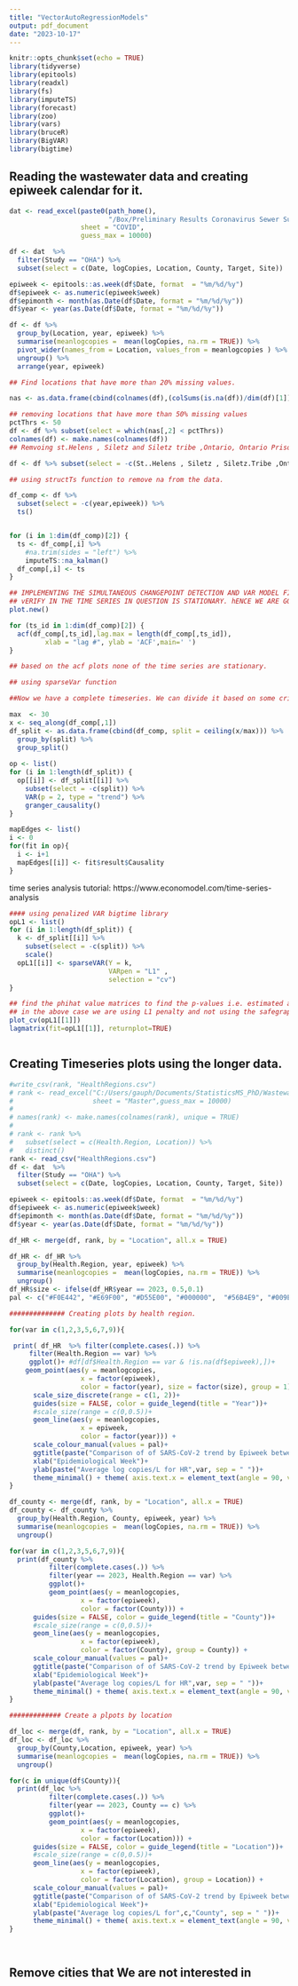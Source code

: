 ```yaml
---
title: "VectorAutoRegressionModels"
output: pdf_document
date: "2023-10-17"
---
```


```r
knitr::opts_chunk$set(echo = TRUE)
library(tidyverse)
library(epitools)
library(readxl)
library(fs)
library(imputeTS)
library(forecast)
library(zoo)
library(vars)
library(bruceR)
library(BigVAR)
library(bigtime)
```

## Reading the wastewater data and creating epiweek calendar for it.


```r
dat <- read_excel(paste0(path_home(),
                         "/Box/Preliminary Results Coronavirus Sewer Surveillance/ddPCR results/Covid/R output data/1.12.24/Combined_all_data_2024-01-12.xlsx"), 
                  sheet = "COVID",
                  guess_max = 10000)

df <- dat  %>% 
  filter(Study == "OHA") %>% 
  subset(select = c(Date, logCopies, Location, County, Target, Site))

epiweek <- epitools::as.week(df$Date, format  = "%m/%d/%y")
df$epiweek <- as.numeric(epiweek$week)
df$epimonth <- month(as.Date(df$Date, format = "%m/%d/%y"))
df$year <- year(as.Date(df$Date, format = "%m/%d/%y"))

df <- df %>%
  group_by(Location, year, epiweek) %>%
  summarise(meanlogcopies =  mean(logCopies, na.rm = TRUE)) %>%
  pivot_wider(names_from = Location, values_from = meanlogcopies ) %>%
  ungroup() %>%
  arrange(year, epiweek)

## Find locations that have more than 20% missing values.

nas <- as.data.frame(cbind(colnames(df),(colSums(is.na(df))/dim(df)[1])*100))

## removing locations that have more than 50% missing values
pctThrs <- 50
df <- df %>% subset(select = which(nas[,2] < pctThrs))
colnames(df) <- make.names(colnames(df))
## Remvoing st.Helens , Siletz and Siletz tribe ,Ontario, Ontario Prison, 

df <- df %>% subset(select = -c(St..Helens , Siletz , Siletz.Tribe ,Ontario, Ontario.Prison))

## using structTs function to remove na from the data.

df_comp <- df %>%
  subset(select = -c(year,epiweek)) %>% 
  ts()


for (i in 1:dim(df_comp)[2]) {
  ts <- df_comp[,i] %>% 
    #na.trim(sides = "left") %>%
    imputeTS::na_kalman()
  df_comp[,i] <- ts
}


```

```r
## IMPLEMENTING THE SIMULTANEOUS CHANGEPOINT DETECTION AND VAR MODEL FITTING FOR THE TIME SERIES DATA (sHOJAIE)
## vERIFY IN THE TIME SERIES IN QUESTION IS STATIONARY. hENCE WE ARE GOING TO CREATE ACF CHARTS FOR ALL THE IMPUTED TIME SERIES DATA. (GIVEN THAT THE TS ARE IMPUTED THEY WONT BE STATIONARY.)
plot.new()

for (ts_id in 1:dim(df_comp)[2]) {
  acf(df_comp[,ts_id],lag.max = length(df_comp[,ts_id]),
         xlab = "lag #", ylab = 'ACF',main=' ')
}

## based on the acf plots none of the time series are stationary.
```



```r
## using sparseVar function 
```



```r
##Now we have a complete timeseries. We can divide it based on some criterion. for now I am taking chunks of size 20. Eventually this can be based on other factors such as season and lockdown etc.

max  <- 30
x <- seq_along(df_comp[,1])
df_split <- as.data.frame(cbind(df_comp, split = ceiling(x/max))) %>%
  group_by(split) %>%
  group_split()
  
op <- list()
for (i in 1:length(df_split)) {
  op[[i]] <- df_split[[i]] %>%
    subset(select = -c(split)) %>%
    VAR(p = 2, type = "trend") %>%
    granger_causality()
}

mapEdges <- list()
i <- 0
for(fit in op){
  i <- i+1
  mapEdges[[i]] <- fit$result$Causality
}

```
time series analysis tutorial: https://www.economodel.com/time-series-analysis

```r
#### using penalized VAR bigtime library
opL1 <- list()
for (i in 1:length(df_split)) {
  k <- df_split[[i]] %>%
    subset(select = -c(split)) %>%
    scale()
  opL1[[i]] <- sparseVAR(Y = k,
                         VARpen = "L1" ,
                         selection = "cv")
}


```


```r
## find the phihat value matrices to find the p-values i.e. estimated autoregressive coefficients of VAR
## in the above case we are using L1 penalty and not using the safegraph data at all.
plot_cv(opL1[[1]])
lagmatrix(fit=opL1[[1]], returnplot=TRUE)



```



## Creating Timeseries plots using the longer data.

```r

#write_csv(rank, "HealthRegions.csv")
# rank <- read_excel("C:/Users/gauph/Documents/StatisticsMS_PhD/Wastewater-Surveillance-OSU/Sunbelt23/Code/RankingCOVIDWastewaterData.xlsx", 
#                    sheet = "Master",guess_max = 10000)
# 
# names(rank) <- make.names(colnames(rank), unique = TRUE)
# 
# rank <- rank %>% 
#   subset(select = c(Health.Region, Location)) %>%
#   distinct()
rank <- read_csv("HealthRegions.csv")
df <- dat  %>% 
  filter(Study == "OHA") %>% 
  subset(select = c(Date, logCopies, Location, County, Target, Site))

epiweek <- epitools::as.week(df$Date, format  = "%m/%d/%y")
df$epiweek <- as.numeric(epiweek$week)
df$epimonth <- month(as.Date(df$Date, format = "%m/%d/%y"))
df$year <- year(as.Date(df$Date, format = "%m/%d/%y"))

df_HR <- merge(df, rank, by = "Location", all.x = TRUE)

df_HR <- df_HR %>%
  group_by(Health.Region, year, epiweek) %>%
  summarise(meanlogcopies =  mean(logCopies, na.rm = TRUE)) %>%
  ungroup()
df_HR$size <- ifelse(df_HR$year == 2023, 0.5,0.1)
pal <- c("#F0E442", "#E69F00", "#D55E00", "#000000",  "#56B4E9", "#009E73" , "#0072B2", "#CC79A7")

############## Creating plots by health region.

for(var in c(1,2,3,5,6,7,9)){

 print( df_HR  %>% filter(complete.cases(.)) %>%
     filter(Health.Region == var) %>%
     ggplot()+ #df[df$Health.Region == var & !is.na(df$epiweek),])+
    geom_point(aes(y = meanlogcopies, 
                  x = factor(epiweek),
                  color = factor(year), size = factor(size), group = 1)) +
      scale_size_discrete(range = c(1, 2))+
      guides(size = FALSE, color = guide_legend(title = "Year"))+
      #scale_size(range = c(0,0.5))+
      geom_line(aes(y = meanlogcopies, 
                  x = epiweek,
                  color = factor(year))) +
      scale_colour_manual(values = pal)+
      ggtitle(paste("Comparison of of SARS-CoV-2 trend by Epiweek between years for Health Region", var, sep = " "))+ 
      xlab("Epidemiological Week")+
      ylab(paste("Average log copies/L for HR",var, sep = " "))+
      theme_minimal() + theme( axis.text.x = element_text(angle = 90, vjust = 0.5, hjust=1), panel.grid.major=element_line(colour="gray92"),panel.grid.minor=element_line(colour="gray92")))
}

df_county <- merge(df, rank, by = "Location", all.x = TRUE) 
df_county <- df_county %>%
  group_by(Health.Region, County, epiweek, year) %>%
  summarise(meanlogcopies =  mean(logCopies, na.rm = TRUE)) %>%
  ungroup()

for(var in c(1,2,3,5,6,7,9)){
  print(df_county %>% 
          filter(complete.cases(.)) %>%
          filter(year == 2023, Health.Region == var) %>%
          ggplot()+
          geom_point(aes(y = meanlogcopies, 
                  x = factor(epiweek),
                  color = factor(County))) +
      guides(size = FALSE, color = guide_legend(title = "County"))+
      #scale_size(range = c(0,0.5))+
      geom_line(aes(y = meanlogcopies, 
                  x = factor(epiweek),
                  color = factor(County), group = County)) +
      scale_colour_manual(values = pal)+
      ggtitle(paste("Comparison of of SARS-CoV-2 trend by Epiweek between counties for Health Region", var, sep = " "))+ 
      xlab("Epidemiological Week")+
      ylab(paste("Average log copies/L for HR",var, sep = " "))+
      theme_minimal() + theme( axis.text.x = element_text(angle = 90, vjust = 0.5, hjust=1), panel.grid.major=element_line(colour="gray92"),panel.grid.minor=element_line(colour="gray92")))
}

############# Create a plpots by location

df_loc <- merge(df, rank, by = "Location", all.x = TRUE) 
df_loc <- df_loc %>%
  group_by(County,Location, epiweek, year) %>%
  summarise(meanlogcopies =  mean(logCopies, na.rm = TRUE)) %>%
  ungroup()

for(c in unique(df$County)){
  print(df_loc %>% 
          filter(complete.cases(.)) %>%
          filter(year == 2023, County == c) %>%
          ggplot()+
          geom_point(aes(y = meanlogcopies, 
                  x = factor(epiweek),
                  color = factor(Location))) +
      guides(size = FALSE, color = guide_legend(title = "Location"))+
      #scale_size(range = c(0,0.5))+
      geom_line(aes(y = meanlogcopies, 
                  x = factor(epiweek),
                  color = factor(Location), group = Location)) +
      scale_colour_manual(values = pal)+
      ggtitle(paste("Comparison of of SARS-CoV-2 trend by Epiweek between locations in", c,"County", sep = " "))+ 
      xlab("Epidemiological Week")+
      ylab(paste("Average log copies/L for",c,"County", sep = " "))+
      theme_minimal() + theme( axis.text.x = element_text(angle = 90, vjust = 0.5, hjust=1), panel.grid.major=element_line(colour="gray92"),panel.grid.minor=element_line(colour="gray92")))
}




```



## Remove cities that We are not interested in





